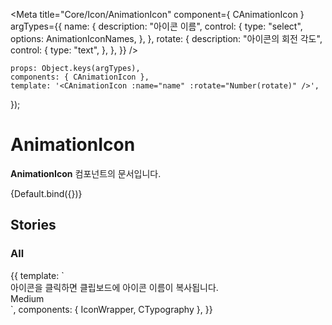 
<Meta
    title="Core/Icon/AnimationIcon"
    component={ CAnimationIcon }
    argTypes={{
        name: {
            description: "아이콘 이름",
            control: {
                type: "select",
                options: AnimationIconNames,
            },
        },
        rotate: {
            description: "아이콘의 회전 각도",
            control: {
                type: "text",
            },
        },
    }}
/>

    props: Object.keys(argTypes),
    components: { CAnimationIcon },
    template: '<CAnimationIcon :name="name" :rotate="Number(rotate)" />',
});

# AnimationIcon

**AnimationIcon** 컴포넌트의 문서입니다.

<Story name="Default" height="100px">
    {Default.bind({})}
</Story>

<ArgsTable story="Default" />

## Stories
### All
<Canvas>
    <Story name="All" height="100px">
        {{
            template: `
                <div>
                    <CTypography type="body1" color="gray500">아이콘을 클릭하면 클립보드에 아이콘 이름이 복사됩니다.</CTypography>
                    <!--medium-->
                    <div>
                        <CTypography type="body1" style="margin-bottom: 10px">Medium</CTypography>
                        <div style="display: flex; flex-wrap: wrap;">
                            <IconWrapper component="AnimationIcon" name="IconThreeDotMediumFillAnimation" :rotate="-90" />
                            <IconWrapper component="AnimationIcon" name="IconCheckRoundMediumLineAnimation" :rotate="90" />
                        </div>
                    </div>
                </div>
            `,
             components: { IconWrapper, CTypography },
        }}
    </Story>
</Canvas>
